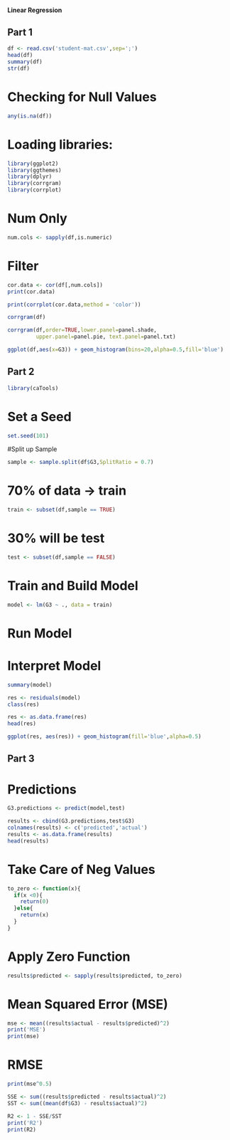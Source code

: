 #### Linear Regression 


## Part 1

```{r}
df <- read.csv('student-mat.csv',sep=';')
head(df)
summary(df)
str(df)
```

# Checking for Null Values

```{r}
any(is.na(df))
```

# Loading libraries:

```{r}
library(ggplot2)
library(ggthemes)
library(dplyr)
library(corrgram)
library(corrplot)
```

# Num Only

```{r}
num.cols <- sapply(df,is.numeric)
```

# Filter

```{r}
cor.data <- cor(df[,num.cols])
print(cor.data)
```

```{r}
print(corrplot(cor.data,method = 'color'))
```

```{r}
corrgram(df)
```

```{r}
corrgram(df,order=TRUE,lower.panel=panel.shade,
         upper.panel=panel.pie, text.panel=panel.txt)

ggplot(df,aes(x=G3)) + geom_histogram(bins=20,alpha=0.5,fill='blue')
```


## Part 2

```{r}
library(caTools)
```

# Set a Seed
```{r}
set.seed(101)
```

#Split up Sample

```{r}
sample <- sample.split(df$G3,SplitRatio = 0.7)
```

# 70% of data -> train

```{r}
train <- subset(df,sample == TRUE)
```

# 30% will be test

```{r}
test <- subset(df,sample == FALSE)
```

# Train and Build Model

```{r}
model <- lm(G3 ~ ., data = train)
```


# Run Model

# Interpret Model

```{r}
summary(model)
```

```{r}
res <- residuals(model)
class(res)
```

```{r}
res <- as.data.frame(res)
head(res)
```

```{r}
ggplot(res, aes(res)) + geom_histogram(fill='blue',alpha=0.5)
```

## Part 3

# Predictions

```{r}
G3.predictions <- predict(model,test)
```

```{r}
results <- cbind(G3.predictions,test$G3)
colnames(results) <- c('predicted','actual')
results <- as.data.frame(results)
head(results)
```


# Take Care of Neg Values

```{r}
to_zero <- function(x){
  if(x <0){
    return(0)
  }else{
    return(x)
  }
}
```


# Apply Zero Function

```{r}
results$predicted <- sapply(results$predicted, to_zero)
```

# Mean Squared Error (MSE)

```{r}
mse <- mean((results$actual - results$predicted)^2)
print('MSE')
print(mse)
```

# RMSE

```{r}
print(mse^0.5)
```


#######

```{r}
SSE <- sum((results$predicted - results$actual)^2)
SST <- sum((mean(df$G3) - results$actual)^2)
```

```{r}
R2 <- 1 - SSE/SST
print('R2')
print(R2)
```

